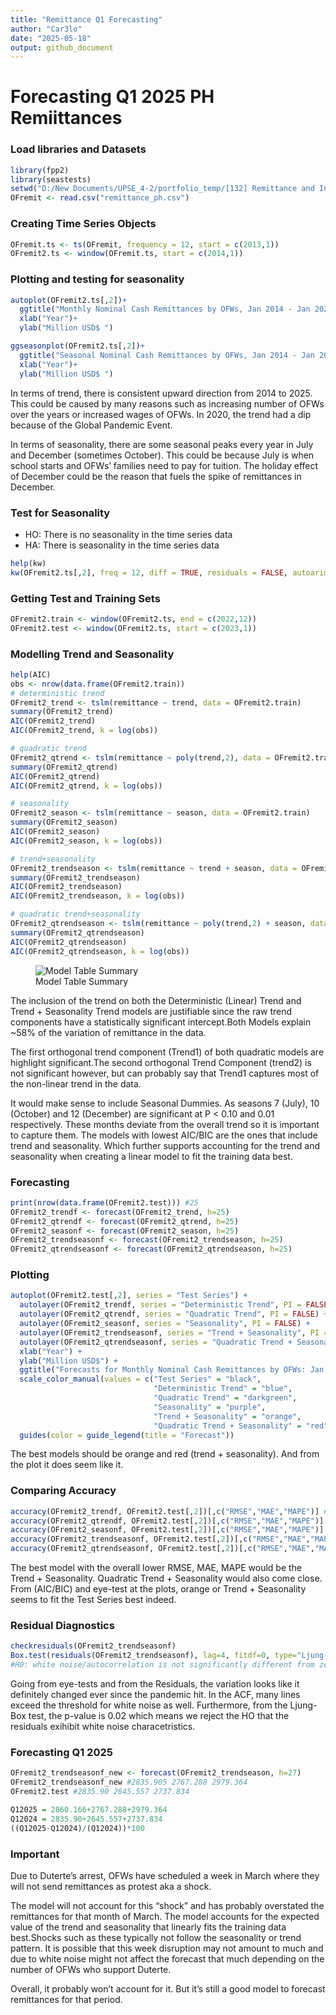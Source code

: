 ---
title: "Remittance Q1 Forecasting"
author: "Car3lo"
date: "2025-05-18"
output: github_document
---
# Forecasting Q1 2025 PH Remiittances

### Load libraries and Datasets
```{r}
library(fpp2)
library(seastests)
setwd("D:/New Documents/UPSE_4-2/portfolio_temp/[132] Remittance and Inflation Forecasts/Remittance")
OFremit <- read.csv("remittance_ph.csv")
```

### Creating Time Series Objects
```{r}
OFremit.ts <- ts(OFremit, frequency = 12, start = c(2013,1))
OFremit2.ts <- window(OFremit.ts, start = c(2014,1))
```

### Plotting and testing for seasonality
```{r}
autoplot(OFremit2.ts[,2])+
  ggtitle("Monthly Nominal Cash Remittances by OFWs, Jan 2014 - Jan 2025")+
  xlab("Year")+
  ylab("Million USD$ ")

ggseasonplot(OFremit2.ts[,2])+
  ggtitle("Seasonal Nominal Cash Remittances by OFWs, Jan 2014 - Jan 2025")+
  xlab("Year")+
  ylab("Million USD$ ")
```

In terms of trend, there is consistent upward direction from 2014 to 2025. This could be caused by many reasons such as increasing number of OFWs over the years or increased wages of OFWs. In 2020, the trend had a dip because of the Global Pandemic Event.


In terms of seasonality, there are some seasonal peaks every year in July and December (sometimes October). This could be because July is when school starts and OFWs' families need to pay for tuition. The holiday effect of December could be the reason that fuels the spike of remittances in December.

### Test for Seasonality
-   HO: There is no seasonality in the time series data
-   HA: There is seasonality in the time series data
```{r}
help(kw)
kw(OFremit2.ts[,2], freq = 12, diff = TRUE, residuals = FALSE, autoarima = FALSE)
```

### Getting Test and Training Sets
```{r}
OFremit2.train <- window(OFremit2.ts, end = c(2022,12))
OFremit2.test <- window(OFremit2.ts, start = c(2023,1))
```

### Modelling Trend and Seasonality
```{r}
help(AIC)
obs <- nrow(data.frame(OFremit2.train))
# deterministic trend
OFremit2_trend <- tslm(remittance ~ trend, data = OFremit2.train)
summary(OFremit2_trend)
AIC(OFremit2_trend)
AIC(OFremit2_trend, k = log(obs))

# quadratic trend
OFremit2_qtrend <- tslm(remittance ~ poly(trend,2), data = OFremit2.train)
summary(OFremit2_qtrend)
AIC(OFremit2_qtrend)
AIC(OFremit2_qtrend, k = log(obs))

# seasonality
OFremit2_season <- tslm(remittance ~ season, data = OFremit2.train)
summary(OFremit2_season)
AIC(OFremit2_season)
AIC(OFremit2_season, k = log(obs))

# trend+seasonality
OFremit2_trendseason <- tslm(remittance ~ trend + season, data = OFremit2.train)
summary(OFremit2_trendseason)
AIC(OFremit2_trendseason)
AIC(OFremit2_trendseason, k = log(obs))

# quadratic trend+seasonality
OFremit2_qtrendseason <- tslm(remittance ~ poly(trend,2) + season, data = OFremit2.train)
summary(OFremit2_qtrendseason)
AIC(OFremit2_qtrendseason)
AIC(OFremit2_qtrendseason, k = log(obs))
```


![Model Table Summary](https://lh3.googleusercontent.com/pw/AP1GczP3KjirTi68PD7JEDEU0buNgz1ETKKtiUQ11rosMVdRXcaIzkA-z19nywEJ9PWRBfcrmXlO9HbTZHIQo_a8mj-vf4q2JYmY0UxfgI4UAVFpF1CDOcUXbii4oyxkDnUWnzZfx94AMzj4cOh3q_B8bqqp=w655-h957-s-no-gm?authuser=0)


The inclusion of the trend on both the Deterministic (Linear) Trend and Trend + Seasonality Trend models are justifiable since the raw trend components have a statistically significant intercept.Both Models explain ~58% of the variation of remittance in the data.


The first orthogonal trend component (Trend1) of both quadratic models are highlight significant.The second orthogonal Trend Component (trend2) is not significant however, but can probably say that Trend1 captures most of the non-linear trend in the data.


It would make sense to include Seasonal Dummies. As seasons 7 (July), 10 (October) and 12 (December) are significant at P \< 0.10 and 0.01 respectively. These months deviate from the overall trend so it is important to capture them. The models with lowest AIC/BIC are the ones that include trend and seasonality. Which further supports accounting for the trend and seasonality when creating a linear model to fit the training data best.


### Forecasting
```{r}
print(nrow(data.frame(OFremit2.test))) #25
OFremit2_trendf <- forecast(OFremit2_trend, h=25)
OFremit2_qtrendf <- forecast(OFremit2_qtrend, h=25)
OFremit2_seasonf <- forecast(OFremit2_season, h=25)
OFremit2_trendseasonf <- forecast(OFremit2_trendseason, h=25)
OFremit2_qtrendseasonf <- forecast(OFremit2_qtrendseason, h=25)
```


### Plotting
```{r}
autoplot(OFremit2.test[,2], series = "Test Series") +
  autolayer(OFremit2_trendf, series = "Deterministic Trend", PI = FALSE) +
  autolayer(OFremit2_qtrendf, series = "Quadratic Trend", PI = FALSE) +
  autolayer(OFremit2_seasonf, series = "Seasonality", PI = FALSE) +
  autolayer(OFremit2_trendseasonf, series = "Trend + Seasonality", PI = FALSE) +
  autolayer(OFremit2_qtrendseasonf, series = "Quadratic Trend + Seasonality", PI = FALSE) +
  xlab("Year") +
  ylab("Million USD$") +
  ggtitle("Forecasts for Monthly Nominal Cash Remittances by OFWs: Jan 2023-Jan 2025") +
  scale_color_manual(values = c("Test Series" = "black",
                                "Deterministic Trend" = "blue",   
                                "Quadratic Trend" = "darkgreen",
                                "Seasonality" = "purple",
                                "Trend + Seasonality" = "orange",
                                "Quadratic Trend + Seasonality" = "red")) +
  guides(color = guide_legend(title = "Forecast"))
```

The best models should be orange and red (trend + seasonality). And from the plot it does seem like it.


### Comparing Accuracy
```{r}
accuracy(OFremit2_trendf, OFremit2.test[,2])[,c("RMSE","MAE","MAPE")] # Trend
accuracy(OFremit2_qtrendf, OFremit2.test[,2])[,c("RMSE","MAE","MAPE")] # Quadratic Trend
accuracy(OFremit2_seasonf, OFremit2.test[,2])[,c("RMSE","MAE","MAPE")] # Seasonality
accuracy(OFremit2_trendseasonf, OFremit2.test[,2])[,c("RMSE","MAE","MAPE")] # Trend + Seasonality
accuracy(OFremit2_qtrendseasonf, OFremit2.test[,2])[,c("RMSE","MAE","MAPE")] # Quadratic  + Seasonality
```

The best model with the overall lower RMSE, MAE, MAPE would be the Trend + Seasonality. Quadratic Trend + Seasonality would also come close. From (AIC/BIC) and eye-test at the plots, orange or Trend + Seasonality seems to fit the Test Series best indeed.



### Residual Diagnostics
```{r}
checkresiduals(OFremit2_trendseasonf)
Box.test(residuals(OFremit2_trendseasonf), lag=4, fitdf=0, type="Ljung-Box")
#H0: white noise/autocorrelation is not significantly different from zero.

```

Going from eye-tests and from the Residuals, the variation looks like it definitely changed ever since the pandemic hit. In the ACF, many lines exceed the threshold for white noise as well. Furthermore, from the Ljung-Box test, the p-value is 0.02 which means we reject the HO that the residuals exihibit white noise characetristics.


### Forecasting Q1 2025
```{r}
OFremit2_trendseasonf_new <- forecast(OFremit2_trendseason, h=27)
OFremit2_trendseasonf_new #2835.905 2767.288 2979.364
OFremit2.test #2835.90 2645.557 2737.834 

Q12025 = 2860.166+2767.288+2979.364
Q12024 = 2835.90+2645.557+2737.834
((Q12025-Q12024)/(Q12024))*100
```


### Important
Due to Duterte's arrest, OFWs have scheduled a week in March where they will not send remittances as protest aka a shock.


The model will not account for this "shock" and has probably overstated the remittances for that month of March. The model accounts for the expected value of the trend and seasonality that linearly fits the training data best.Shocks such as these typically not follow the seasonality or trend pattern. It is possible that this week disruption may not amount to much and due to white noise might not affect the forecast that much depending on the number of OFWs who support Duterte.


Overall, it probably won't account for it. But it's still a good model to forecast remittances for that period.

